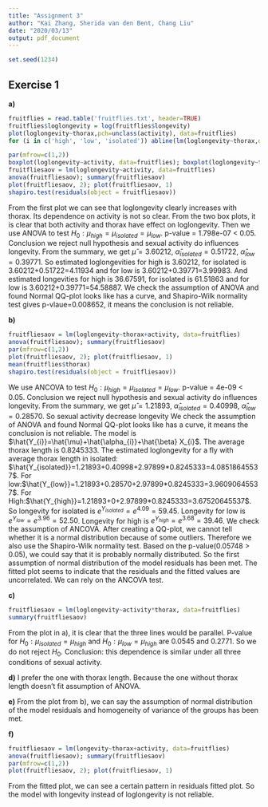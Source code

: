 ```yaml
---
title: "Assignment 3"
author: "Kai Zhang, Sherida van den Bent, Chang Liu"
date: "2020/03/13"
output: pdf_document
---
```

```r
set.seed(1234)
```
## Exercise 1
**a)**
```r
fruitflies = read.table('fruitflies.txt', header=TRUE)
fruitflies$loglongevity = log(fruitflies$longevity)
plot(loglongevity~thorax,pch=unclass(activity), data=fruitflies)
for (i in c('high', 'low', 'isolated')) abline(lm(loglongevity~thorax,data=fruitflies[fruitflies$activity==i,]))

par(mfrow=c(1,2))
boxplot(loglongevity~activity, data=fruitflies); boxplot(loglongevity~thorax, data=fruitflies)
fruitfliesaov = lm(loglongevity~activity, data=fruitflies)
anova(fruitfliesaov); summary(fruitfliesaov)
plot(fruitfliesaov, 2); plot(fruitfliesaov, 1)
shapiro.test(residuals(object = fruitfliesaov))
```
From the first plot we can see that loglongevity clearly increases with thorax. Its dependence on activity is not so clear. From the two box plots, it is clear that both activity and thorax have effect on loglongevity.
Then we use ANOVA to test $H_{0}:\mu_{high}=\mu_{isolated}=\mu_{low}$. p-value = 1.798e-07 < 0.05. Conclusion we reject null hypothesis and sexual activity do influences longevity.
From the summary, we get $\hat{\mu}=3.60212$, $\hat{\alpha}_{isolated}=0.51722$, $\hat{\alpha}_{low}=0.39771$. So estimated loglongevities for high is 3.60212, for isolated is 3.60212+0.51722=4.11934 and for low is 3.60212+0.39771=3.99983. And estimated longevities for high is 36.67591, for isolated is 61.51863 and for low is 3.60212+0.39771=54.58887.
We check the assumption of ANOVA and found Normal QQ-plot looks like has a curve, and Shapiro-Wilk normality test gives p-vlaue=0.008652, it means the conclusion is not reliable.

**b)**
```r
fruitfliesaov = lm(loglongevity~thorax+activity, data=fruitflies)
anova(fruitfliesaov); summary(fruitfliesaov)
par(mfrow=c(1,2))
plot(fruitfliesaov, 2); plot(fruitfliesaov, 1)
mean(fruitflies$thorax)
shapiro.test(residuals(object = fruitfliesaov))
```
We use ANCOVA to test $H_{0}:\mu_{high}=\mu_{isolated}=\mu_{low}$. p-value = 4e-09 < 0.05. Conclusion we reject null hypothesis and sexual activity do influences longevity.
From the summary, we get $\hat{\mu}=1.21893$, $\hat{\alpha}_{isolated}=0.40998$, $\hat{\alpha}_{low}=0.28570$. So sexual activity decrease longevity
We check the assumption of ANOVA and found Normal QQ-plot looks like has a curve, it means the conclusion is not reliable.
The model is $\hat{Y_{i}}=\hat{\mu}+\hat{\alpha_{i}}+\hat{\beta} X_{i}$.
The average thorax length is 0.8245333. 
The estimated loglongevity for a fly with average thorax length in isolated: $\hat{Y_{isolated}}=1.21893+0.40998+2.97899*0.8245333=4.08518645537$. 
For low:$\hat{Y_{low}}=1.21893+0.28570+2.97899*0.8245333=3.96090645537$.
For High:$\hat{Y_{high}}=1.21893+0+2.97899*0.8245333=3.67520645537$.
So longevity for isolated is $e^{Y_{isolated}} = e^{4.09}=59.45$.
Longevity for low is $e^{Y_{low}} = e^{3.96}=52.50$.
Longevity for high is $e^{Y_{high}} = e^{3.68}=39.46$.
We check the assumption of ANCOVA. After creating a QQ-plot, we cannot tell whether it is a normal distribution because of some outliers. Therefore we also use the Shapiro-Wilk normality test. Based on the p-value(0.05748 > 0.05), we could say that it is probably normally distributed. So the first assumption of normal distribution of the model residuals has been met. The fitted plot seems to indicate that the residuals and the fitted values are uncorrelated. We can rely on the ANCOVA test.

**c)**
```r
fruitfliesaov = lm(loglongevity~activity*thorax, data=fruitflies)
summary(fruitfliesaov)
```
From the plot in a), it is clear that the three lines would be parallel. P-value for $H_0:\mu_{isolated}=\mu_{high}$ and $H_0:\mu_{low}=\mu_{high}$ are 0.0545 and 0.2771. So we do not reject $H_0$. Conclusion: this dependence is similar under all three conditions of sexual activity.

**d)**
I prefer the one with thorax length. Because the one without thorax length doesn't fit assumption of ANOVA. 

**e)**
From the plot from b), we can say the assumption of normal distribution of the model residuals and homogeneity of variance of the groups has been met.

**f)**
```r
fruitfliesaov = lm(longevity~thorax+activity, data=fruitflies)
anova(fruitfliesaov); summary(fruitfliesaov)
par(mfrow=c(1,2))
plot(fruitfliesaov, 2); plot(fruitfliesaov, 1)
```
From the fitted plot, we can see a certain pattern in residuals fitted plot. So the model with longevity instead of loglongevity is not reliable.
